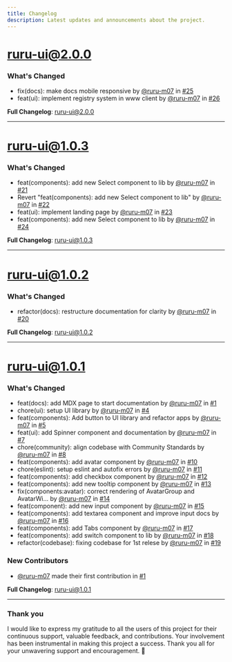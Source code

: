 ```yaml
---
title: Changelog
description: Latest updates and announcements about the project.
---
```


# ruru-ui@2.0.0

### What's Changed

* fix(docs): make docs mobile responsive by [@ruru-m07](https://github.com/ruru-m07) in [#25](https://github.com/ruru-m07/ruru-ui/pull/25)
* feat(ui): implement registry system in www client by [@ruru-m07](https://github.com/ruru-m07) in [#26](https://github.com/ruru-m07/ruru-ui/pull/26)

**Full Changelog**: [ruru-ui@2.0.0](https://github.com/ruru-m07/ruru-ui/compare/ruru-ui@1.0.3...ruru-ui@2.0.0)

---
    
# ruru-ui@1.0.3

### What's Changed

- feat(components): add new Select component to lib by [@ruru-m07](https://github.com/ruru-m07) in [#21](https://github.com/ruru-m07/ruru-ui/pull/21)
- Revert "feat(components): add new Select component to lib" by [@ruru-m07](https://github.com/ruru-m07) in [#22](https://github.com/ruru-m07/ruru-ui/pull/22)
- feat(ui): implement landing page by [@ruru-m07](https://github.com/ruru-m07) in [#23](https://github.com/ruru-m07/ruru-ui/pull/23)
- feat(components): add new Select component to lib by [@ruru-m07](https://github.com/ruru-m07) in [#24](https://github.com/ruru-m07/ruru-ui/pull/24)

**Full Changelog**: [ruru-ui@1.0.3](https://github.com/ruru-m07/ruru-ui/compare/ruru-ui@1.0.2...ruru-ui@1.0.3)

---

# ruru-ui@1.0.2

### What's Changed

- refactor(docs): restructure documentation for clarity by [@ruru-m07](https://github.com/ruru-m07) in [#20](https://github.com/ruru-m07/ruru-ui/pull/20)

**Full Changelog**: [ruru-ui@1.0.2](https://github.com/ruru-m07/ruru-ui/compare/ruru-ui@1.0.1...ruru-ui@1.0.2)

---

# ruru-ui@1.0.1

### What's Changed

- feat(docs): add MDX page to start documentation by [@ruru-m07](https://github.com/ruru-m07) in [#1](https://github.com/ruru-m07/ruru-ui/pull/1)
- chore(ui): setup UI library by [@ruru-m07](https://github.com/ruru-m07) in [#4](https://github.com/ruru-m07/ruru-ui/pull/4)
- feat(components): Add button to UI library and refactor apps by [@ruru-m07](https://github.com/ruru-m07) in [#5](https://github.com/ruru-m07/ruru-ui/pull/5)
- feat(ui): add Spinner component and documentation by [@ruru-m07](https://github.com/ruru-m07) in [#7](https://github.com/ruru-m07/ruru-ui/pull/7)
- chore(community): align codebase with Community Standards by [@ruru-m07](https://github.com/ruru-m07) in [#8](https://github.com/ruru-m07/ruru-ui/pull/8)
- feat(components): add avatar component by [@ruru-m07](https://github.com/ruru-m07) in [#10](https://github.com/ruru-m07/ruru-ui/pull/10)
- chore(eslint): setup eslint and autofix errors by [@ruru-m07](https://github.com/ruru-m07) in [#11](https://github.com/ruru-m07/ruru-ui/pull/11)
- feat(components): add checkbox component by [@ruru-m07](https://github.com/ruru-m07) in [#12](https://github.com/ruru-m07/ruru-ui/pull/12)
- feat(components): add new tooltip component by [@ruru-m07](https://github.com/ruru-m07) in [#13](https://github.com/ruru-m07/ruru-ui/pull/13)
- fix(components:avatar): correct rendering of AvatarGroup and AvatarWi… by [@ruru-m07](https://github.com/ruru-m07) in [#14](https://github.com/ruru-m07/ruru-ui/pull/14)
- feat(component): add new input component by [@ruru-m07](https://github.com/ruru-m07) in [#15](https://github.com/ruru-m07/ruru-ui/pull/15)
- feat(components): add textarea component and improve input docs by [@ruru-m07](https://github.com/ruru-m07) in [#16](https://github.com/ruru-m07/ruru-ui/pull/16)
- feat(components): add Tabs component by [@ruru-m07](https://github.com/ruru-m07) in [#17](https://github.com/ruru-m07/ruru-ui/pull/17)
- feat(components): add switch component to lib by [@ruru-m07](https://github.com/ruru-m07) in [#18](https://github.com/ruru-m07/ruru-ui/pull/18)
- refactor(codebase): fixing codebase for 1st relese by [@ruru-m07](https://github.com/ruru-m07) in [#19](https://github.com/ruru-m07/ruru-ui/pull/19)

### New Contributors

- [@ruru-m07](https://github.com/ruru-m07) made their first contribution in [#1](https://github.com/ruru-m07/ruru-ui/pull/1)

**Full Changelog**: [ruru-ui@1.0.1](https://github.com/ruru-m07/ruru-ui/commits/ruru-ui@1.0.1)

---

### Thank you

I would like to express my gratitude to all the users of this project for their continuous support, valuable feedback, and contributions. Your involvement has been instrumental in making this project a success. Thank you all for your unwavering support and encouragement. 🙏
